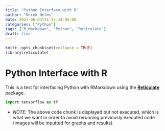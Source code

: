 ```yaml
---
title: "Python Interface with R"
author: "Derek Helms"
date: 2021-06-04T21:13:14-05:00
categories: ["Python"]
tags: ["R Markdown", "Python", "Reticulate"]
draft: true
---
```


```r
knitr::opts_chunk$set(collapse = TRUE)
library(reticulate)
```

# Python Interface with R

This is a test for interfacing Python with RMarkdown using the [**Reticulate**](https://rstudio.github.io/reticulate/) package.

```python
import tensorflow as tf
```

- *NOTE*: The above code chunk is displayed but not executed, which is what we want in order to avoid rerunning previously executed code (images will be inputted for graphs and results).
